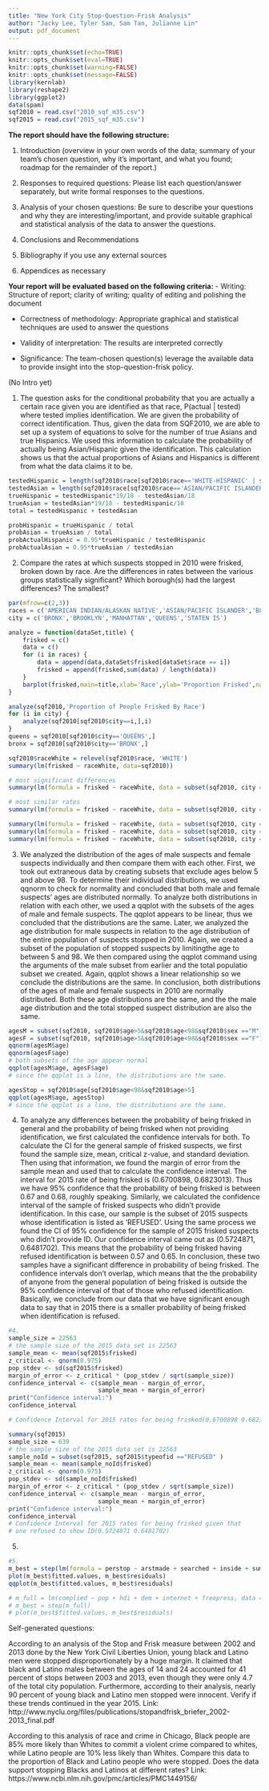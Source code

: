 ```yaml
---
title: "New York City Stop-Question-Frisk Analysis"
author: "Jacky Lee, Tyler Sam, Sam Tan, Julianne Lin"
output: pdf_document
---
```


```r
knitr::opts_chunk$set(echo=TRUE)
knitr::opts_chunk$set(eval=TRUE)
knitr::opts_chunk$set(warning=FALSE)
knitr::opts_chunk$set(message=FALSE)
library(kernlab)
library(reshape2)
library(ggplot2)
data(spam)
sqf2010 = read.csv("2010_sqf_m35.csv")
sqf2015 = read.csv("2015_sqf_m35.csv")
```

**The report should have the following structure:**

1. Introduction (overview in your own words of the data; summary of your team's chosen question, why it's important, and what you found; roadmap for the remainder of the report.)

2. Responses to required questions: Please list each question/answer separately, but write formal responses to the questions.

3. Analysis of your chosen questions: Be sure to describe your questions and why they are interesting/important, and provide suitable graphical and statistical analysis of the data to answer the questions.

4. Conclusions and Recommendations

5. Bibliography if you use any external sources

6. Appendices as necessary

**Your report will be evaluated based on the following criteria:**
- Writing: Structure of report; clarity of writing; quality of editing and polishing the document

- Correctness of methodology: Appropriate graphical and statistical techniques are used to answer the questions

- Validity of interpretation: The results are interpreted correctly

- Significance: The team-chosen question(s) leverage the available data to provide insight into the stop-question-frisk policy.

(No Intro yet)

1. The question asks for the conditional probability that you are actually a certain race given you are identified as that race, P(actual | tested) where tested implies identification. We are given the probability of correct identification. Thus, given the data from SQF2010, we are able to set up a system of equations to solve for the number of true Asians and true Hispanics. We used this information to calculate the probability of actually being Asian/Hispanic given the identification. This calculation shows us that the actual proportions of Asians and Hispanics is different from what the data claims it to be.

```r
testedHispanic = length(sqf2010$race[sqf2010$race=='WHITE-HISPANIC' | sqf2010$race=='BLACK-HISPANIC'])
testedAsian = length(sqf2010$race[sqf2010$race=='ASIAN/PACIFIC ISLANDER'])
trueHispanic = testedHispanic*19/18 - testedAsian/18
trueAsian = testedAsian*19/18 - testedHispanic/18
total = testedHispanic + testedAsian

probHispanic = trueHispanic / total
probAsian = trueAsian / total
probActualHispanic = 0.95*trueHispanic / testedHispanic
probActualAsian = 0.95*trueAsian / testedAsian
```

2. Compare the rates at which suspects stopped in 2010 were frisked, broken down by race. Are the differences in rates between the various groups statistically significant? Which borough(s) had the largest differences? The smallest?

```r
par(mfrow=c(2,3))
races = c('AMERICAN INDIAN/ALASKAN NATIVE','ASIAN/PACIFIC ISLANDER','BLACK','BLACK-HISPANIC','WHITE','WHITE-HISPANIC')
city = c('BRONX','BROOKLYN','MANHATTAN','QUEENS','STATEN IS')

analyze = function(dataSet,title) {
    frisked = c()
    data = c()
    for (i in races) {
        data = append(data,dataSet$frisked[dataSet$race == i])
        frisked = append(frisked,sum(data) / length(data))
    }
    barplot(frisked,main=title,xlab='Race',ylab='Proportion Frisked',names.arg=races,cex.names=0.4,las=2)
}

analyze(sqf2010,'Proportion of People Frisked By Race')
for (i in city) {
    analyze(sqf2010[sqf2010$city==i,],i)
}
queens = sqf2010[sqf2010$city=='QUEENS',]
bronx = sqf2010[sqf2010$city=='BRONX',]

sqf2010$raceWhite = relevel(sqf2010$race, 'WHITE')
summary(lm(frisked ~ raceWhite, data=sqf2010))

# most significant differences
summary(lm(formula = frisked ~ raceWhite, data = subset(sqf2010, city == 'STATEN IS')))

# most similar rates
summary(lm(formula = frisked ~ raceWhite, data = subset(sqf2010, city == 'QUEENS')))
```

```r
summary(lm(formula = frisked ~ raceWhite, data = subset(sqf2010, city == 'BRONX')))
summary(lm(formula = frisked ~ raceWhite, data = subset(sqf2010, city == 'BROOKLYN')))
summary(lm(formula = frisked ~ raceWhite, data = subset(sqf2010, city == 'MANHATTAN')))
```

3. We analyzed the distribution of the ages of male suspects and female suspects individually and then compare them with each other. First, we took out extraneous data by creating subsets that exclude ages below 5 and above 98. To determine their individual distributions, we used qqnorm to check for normality and concluded that both male and female suspects' ages are distributed normally. To analyze both distributions in relation with each other, we used a qqplot with the subsets of the ages of male and female suspects. The qqplot appears to be linear, thus we concluded that the distributions are the same. Later, we analyzed the age distribution for male suspects in relation to the age distribution of the entire population of suspects stopped in 2010. Again, we created a subset of the population of stopped suspects by limitingthe age to between 5 and 98. We then compared using the qqplot command using the arguments of the male subset from earlier and the total populatio subset we created. Again, qqplot shows a linear relationship so we conclude the distributions are the same. In conclusion, both distributions of the ages of male and female suspects in 2010 are normally distributed. Both these age distributions are the same, and the the male age distribution and the total stopped suspect distribution are also the same.

```r
agesM = subset(sqf2010, sqf2010$age>5&sqf2010$age<98&sqf2010$sex =="M")
agesF = subset(sqf2010, sqf2010$age>5&sqf2010$age<98&sqf2010$sex =="F")
qqnorm(agesM$age)
qqnorm(agesF$age)
# both subsets of the age appear normal
qqplot(agesM$age, agesF$age)
# since the qqplot is a line, the distributions are the same.

agesStop = sqf2010$age[sqf2010$age<98&sqf2010$age>5]
qqplot(agesM$age, agesStop)
# since the qqplot is a line, the distributions are the same.
```

4. To analyze any differences between the probability of being frisked in general and the probability of being frisked when not providing identification, we first calculated the confidence intervals for both. To calculate the CI for the general sample of frisked suspects, we first found the sample size, mean, critical z-value, and standard deviation. Then using that information, we found the margin of error from the sample mean and used that to calculate the confidence interval. The interval for 2015 rate of being frisked is (0.6700898, 0.6823013). Thus we have 95% confidence that the probability of being frisked is between 0.67 and 0.68, roughly speaking. Similarly, we calculated the confidence interval of the sample of frisked suspects who didn't provide identification. In this case, our sample is the subset of 2015 suspects whose identification is listed as 'REFUSED'. Using the same process we found the CI of 95% confidence for the sample of 2015 frisked suspects who didn't provide ID. Our confidence interval came out as (0.5724871, 0.6481702). This means that the probability of being frisked having refused identification is between 0.57 and 0.65. In conclusion, these two samples have a significant difference in probability of being frisked. The confidence intervals don't overlap, which means that the the probability of anyone from the general population of being frisked is outside the 95% confidence interval of that of those who refused identification. Basically, we conclude from our data that we have significant enough data to say that in 2015 there is a smaller probability of being frisked when identification is refused.

```r
#4.
sample_size = 22563
# the sample size of the 2015 data set is 22563
sample_mean <- mean(sqf2015$frisked)
z_critical <- qnorm(0.975)
pop_stdev <- sd(sqf2015$frisked)
margin_of_error <- z_critical * (pop_stdev / sqrt(sample_size))
confidence_interval <- c(sample_mean - margin_of_error,
                         sample_mean + margin_of_error)
print("Confidence interval:")
confidence_interval

# Confidence Interval for 2015 rates for being frisked(0.6700898 0.6823013)

summary(sqf2015)
sample_size = 639
# the sample size of the 2015 data set is 22563
sample_noId = subset(sqf2015, sqf2015$typeofid =="REFUSED" )
sample_mean <- mean(sample_noId$frisked)
z_critical <- qnorm(0.975)
pop_stdev <- sd(sample_noId$frisked)
margin_of_error <- z_critical * (pop_stdev / sqrt(sample_size))
confidence_interval <- c(sample_mean - margin_of_error,
                         sample_mean + margin_of_error)
print("Confidence interval:")
confidence_interval
# Confidence Interval for 2015 rates for being frisked given that
# one refused to show ID(0.5724871 0.6481702)
```

5. 

```r
#5.
m_best = step(lm(formula = perstop ~ arstmade + searched + inside + sumissue + frisked + weap + contrabn + radio + pf, data = sqf2010[sqf2010$perstop<30,]))
plot(m_best$fitted.values, m_best$residuals)
qqplot(m_best$fitted.values, m_best$residuals)

# m_full = lm(complied ~ pop + hdi + dem + internet + freepress, data = goog_sub)
# m_best = step(m_full)
# plot(m_best$fitted.values, m_best$residuals)
```

Self-generated questions:

According to an analysis of the Stop and Frisk measure between 2002 and 2013 done by the New York Civil Liberties Union, young black and Latino men were stopped disproportionately by a huge margin. It claimed that black and Latino males between the ages of 14 and 24 accounted for 41 percent of stops between 2003 and 2013, even though they were only 4.7 of the total city population. Furthermore, according to their analysis, nearly 90 percent of young black and Latino men stopped were innocent.
Verify if these trends continued in the year 2015.
Link: http://www.nyclu.org/files/publications/stopandfrisk_briefer_2002-2013_final.pdf

According to this analysis of race and crime in Chicago, Black people are 85\% more likely than Whites to commit a violent crime compared to whites, while Latino people are 10\% less likely than Whites. Compare this data to the proportion of Black and Latino people who were stopped. Does the data support stopping Blacks and Latinos at different rates?
Link: https://www.ncbi.nlm.nih.gov/pmc/articles/PMC1449156/
